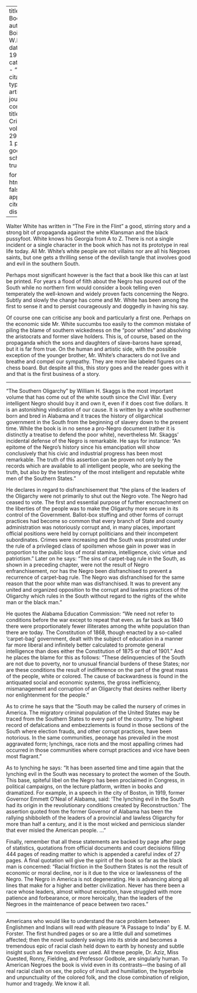 
---
title: 'Fall Books'
author: Du Bois, W.E.B.
date: May 1924
categories: 
  - ""
citation: 
  type: article-journal
  container-title: The Crisis
  volume: 291
  issue: 1
  page: 13
google-scholar: true

format:
  html:
    toc: false
    appendix-cite-as: display
---



Walter White has written in "The Fire in the Flint" a good, stirring story and a strong bit of propaganda against the white Klansman and the black pussyfoot. White knows his Georgia from A to Z. There is not a single incident or a single character in the book which has not its prototype in real life today. All Mr. White's white people are not villains nor are all his Negroes saints, but one gets a thrilling sense of the devilish tangle that involves good and evil in the southern South.

Perhaps most significant however is the fact that a book like this can at last be printed. For years a flood of filth about the Negro has poured out of the South while no northern firm would consider a book telling even temperately the well-known and widely proven facts concerning the Negro. Subtly and slowly the change has come and Mr. White has been among the first to sense it and to persist courageously and doggedly in having his say. 

Of course one can criticise any book and particularly a first one. Perhaps on the economic side Mr. White succumbs too easily to the common mistake of piling the blame of southern wickedness on the "poor whites" and absolving the aristocrats and former slave holders. This is, of course, based on the propaganda which the sons and daughters of slave-barons have spread, but it is far from true. On the human and artistic side, with the possible exception of the younger brother, Mr. White's characters do not live and breathe and compel our sympathy. They are more like labeled figures on a chess board. But despite all this, this story goes and the reader goes with it and that is the first business of a story. 

<hr class="break">

"The Southern Oligarchy" by William H. Skaggs is the most important volume that has come out of the white south since the Civil War. Every intelligent Negro should buy it and own it, even if it does cost five dollars. It is an astonishing vindication of our cause. It is written by a white southerner born and bred in Alabama and it traces the history of oligarchical government in the South from the beginning of slavery down to the present time. While the book is in no sense a pro-Negro document (rather it is distinctly a treatise to defend the poor white), nevertheless Mr. Skaggs' incidental defense of the Negro is remarkable. He says for instance: "An epitome of the Negro's history since his emancipation will show conclusively that his civic and industrial progress has been most remarkable. The truth of this assertion can be proven not only by the records which are available to all intelligent people, who are seeking the truth, but also by the testimony of the most intelligent and reputable white men of the Southern States." 

He declares in regard to disfranchisement that "the plans of the leaders of the Oligarchy were not primarily to shut out the Negro vote. The Negro had ceased to vote. The first and essential purpose of further encroachment on the liberties of the people was to make the Oligarchy more secure in its control of the Government. Ballot-box stuffing and other forms of corrupt practices had become so common that every branch of State and county administration was notoriously corrupt and, in many places, important official positions were held by corrupt politicians and their incompetent subordinates. Crimes were increasing and the South was prostrated under the rule of a privileged class of spoilsmen whose gain in power was in proportion to the public loss of moral stamina, intelligence, civic virtue and patriotism." Later on he says: "The sins of carpet-bag rule in the South, as shown in a preceding chapter, were not the result of Negro enfranchisement, nor has the Negro been disfranchised to prevent a recurrence of carpet-bag rule. The Negro was disfranchised for the same reason that the poor white man was disfranchised. It was to prevent any united and organized opposition to the corrupt and lawless practices of the Oligarchy which rules in the South without regard to the rights of the white man or the black man." 

He quotes the Alabama Education Commission: "We need not refer to conditions before the war except to repeat that even. as far back as 1840 there were proportionately fewer illiterates among the white population than there are today. The Constitution of 1868, though enacted by a so-called 'carpet-bag' government, dealt with the subject of education in a manner far more liberal and infinitely better calculated to promote general intelligence than does either the Constitution of 1875 or that of 1901." And he places the blame for this as follows: "These delinquencies of the South are not due to poverty, nor to unusual financial burdens of these States; nor are these conditions the result of indifference on the part of the great mass of the people, white or colored. The cause of backwardness is found in the antiquated social and economic systems, the gross inefficiency, mismanagement and corruption of an Oligarchy that desires neither liberty nor enlightenment for the people." 

As to crime he says that the "South may be called the nursery of crimes in America. The migratory criminal population of the United States may be traced from the Southern States to every part of the country. The highest record of defalcations and embezzlements is found in those sections of the South where election frauds, and other corrupt practices, have been notorious. In the same communities, peonage has prevailed in the most aggravated form; lynchings, race riots and the most appalling crimes had occurred in those communities where corrupt practices and vice have been most flagrant." 

As to lynching he says: "It has been asserted time and time again that the lynching evil in the South was necessary to protect the women of the South. This base, spiteful libel on the Negro has been proclaimed in Congress, in political campaigns, on the lecture platform, written in books and dramatized. For example, in a speech in the city of Boston, in 1919, former Governor Emmett O'Neal of Alabama, said: 'The lynching evil in the South had its origin in the revolutionary conditions created by Reconstruction.' The assertion quoted from the former Governor of Alabama has been the rallying shibboleth of the leaders of a provincial and lawless Oligarchy for more than half a century, and it is the most wicked and pernicious slander that ever misled the American people. …" 

Finally, remember that all these statements are backed by page after page of statistics, quotations from official documents and court decisions filling 444 pages of reading matter to which is appended a careful index of 27 pages. A final quotation will give the spirit of the book so far as the black man is concerned: "Racial friction in the Southern States is not the result of economic or moral decline, nor is it due to the vice or lawlessness of the Negro. The Negro in America is not degenerating. He is advancing along all lines that make for a higher and better civilization. Never has there been a race whose leaders, almost without exception, have struggled with more patience and forbearance, or more heroically, than the leaders of the Negroes in the maintenance of peace between two races." 

<hr class="break">

Americans who would like to understand the race problem between Englishmen and Indians will read with pleasure "A Passage to India" by E. M. Forster. The first hundred pages or so are a little dull and sometimes affected; then the novel suddenly swings into its stride and becomes a tremendous epic of racial clash held down to earth by honesty and subtle insight such as few novelists ever used. All these people, Dr. Aziz, Miss Quested, Ronny, Fielding, and Professor Godbole, are singularly human. To American Negroes the book is vivid even in its contrasts---the basing of all real racial clash on sex, the policy of insult and humiliation, the hyperbole and unpunctuality of the colored folk, and the close combination of religion, humor and tragedy. We know it all.

